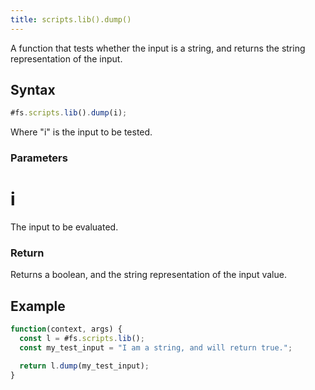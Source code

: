 ```yaml
---
title: scripts.lib().dump()
---
```


A function that tests whether the input is a string, and returns the string representation of the input.

## Syntax

```js
#fs.scripts.lib().dump(i);
```

Where "i" is the input to be tested.

### Parameters

# i

The input to be evaluated.

### Return

Returns a boolean, and the string representation of the input value.

## Example

```js
function(context, args) {
  const l = #fs.scripts.lib();
  const my_test_input = "I am a string, and will return true.";

  return l.dump(my_test_input);
}
```
